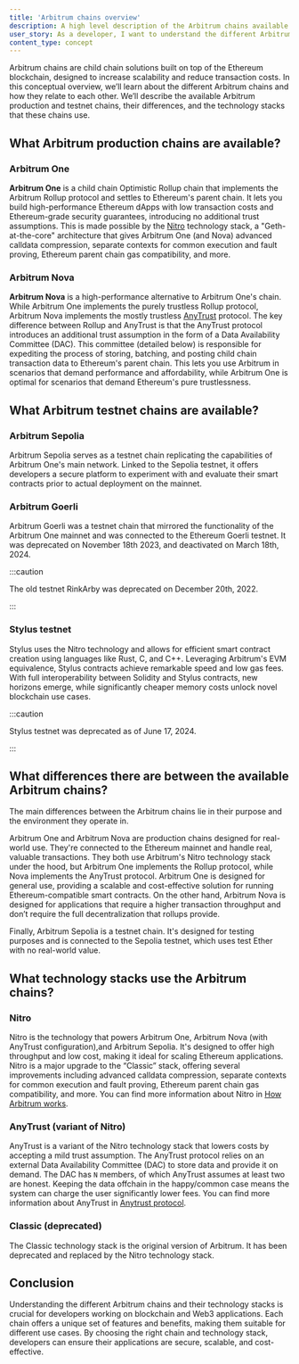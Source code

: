```yaml
---
title: 'Arbitrum chains overview'
description: A high level description of the Arbitrum chains available
user_story: As a developer, I want to understand the different Arbitrum chains and how they relate to each other.
content_type: concept
---
```



Arbitrum chains are child chain solutions built on top of the Ethereum blockchain, designed to increase scalability and reduce transaction costs. In this conceptual overview, we’ll learn about the different Arbitrum chains and how they relate to each other. We’ll describe the available Arbitrum production and testnet chains, their differences, and the technology stacks that these chains use.

## What Arbitrum production chains are available?

### Arbitrum One

**Arbitrum One** is a child chain Optimistic Rollup chain that implements the Arbitrum Rollup protocol and settles to Ethereum's parent chain. It lets you build high-performance Ethereum dApps with low transaction costs and Ethereum-grade security guarantees, introducing no additional trust assumptions. This is made possible by the [Nitro](/how-arbitrum-works/04-state-transition-function/04-modified-geth-on-arbitrum.mdx) technology stack, a "Geth-at-the-core" architecture that gives Arbitrum One (and Nova) advanced calldata compression, separate contexts for common execution and fault proving, Ethereum parent chain gas compatibility, and more.

### Arbitrum Nova

**Arbitrum Nova** is a high-performance alternative to Arbitrum One's chain. While Arbitrum One implements the purely trustless Rollup protocol, Arbitrum Nova implements the mostly trustless [AnyTrust](/how-arbitrum-works/08-anytrust-protocol.mdx) protocol. The key difference between Rollup and AnyTrust is that the AnyTrust protocol introduces an additional trust assumption in the form of a Data Availability Committee (DAC). This committee (detailed below) is responsible for expediting the process of storing, batching, and posting child chain transaction data to Ethereum's parent chain. This lets you use Arbitrum in scenarios that demand performance and affordability, while Arbitrum One is optimal for scenarios that demand Ethereum's pure trustlessness.

## What Arbitrum testnet chains are available?

### Arbitrum Sepolia

Arbitrum Sepolia serves as a testnet chain replicating the capabilities of Arbitrum One's main network. Linked to the Sepolia testnet, it offers developers a secure platform to experiment with and evaluate their smart contracts prior to actual deployment on the mainnet.

### Arbitrum Goerli

Arbitrum Goerli was a testnet chain that mirrored the functionality of the Arbitrum One mainnet and was connected to the Ethereum Goerli testnet. It was deprecated on November 18th 2023, and deactivated on March 18th, 2024.

:::caution

The old testnet RinkArby was deprecated on December 20th, 2022.

:::

### Stylus testnet

Stylus uses the Nitro technology and allows for efficient smart contract creation using languages like Rust, C, and C++. Leveraging Arbitrum's EVM equivalence, Stylus contracts achieve remarkable speed and low gas fees. With full interoperability between Solidity and Stylus contracts, new horizons emerge, while significantly cheaper memory costs unlock novel blockchain use cases.

:::caution

Stylus testnet was deprecated as of June 17, 2024.

:::

## What differences there are between the available Arbitrum chains?

The main differences between the Arbitrum chains lie in their purpose and the environment they operate in.

Arbitrum One and Arbitrum Nova are production chains designed for real-world use. They're connected to the Ethereum mainnet and handle real, valuable transactions. They both use Arbitrum's Nitro technology stack under the hood, but Arbitrum One implements the Rollup protocol, while Nova implements the AnyTrust protocol. Arbitrum One is designed for general use, providing a scalable and cost-effective solution for running Ethereum-compatible smart contracts. On the other hand, Arbitrum Nova is designed for applications that require a higher transaction throughput and don’t require the full decentralization that rollups provide.

Finally, Arbitrum Sepolia is a testnet chain. It's designed for testing purposes and is connected to the Sepolia testnet, which uses test Ether with no real-world value.

## What technology stacks use the Arbitrum chains?

### Nitro

Nitro is the technology that powers Arbitrum One, Arbitrum Nova (with AnyTrust configuration),and Arbitrum Sepolia. It's designed to offer high throughput and low cost, making it ideal for scaling Ethereum applications. Nitro is a major upgrade to the “Classic” stack, offering several improvements including advanced calldata compression, separate contexts for common execution and fault proving, Ethereum parent chain gas compatibility, and more. You can find more information about Nitro in [How Arbitrum works](/how-arbitrum-works/01-a-gentle-introduction.mdx).

### AnyTrust (variant of Nitro)

AnyTrust is a variant of the Nitro technology stack that lowers costs by accepting a mild trust assumption. The AnyTrust protocol relies on an external Data Availability Committee (DAC) to store data and provide it on demand. The DAC has `N` members, of which AnyTrust assumes at least two are honest. Keeping the data offchain in the happy/common case means the system can charge the user significantly lower fees. You can find more information about AnyTrust in [Anytrust protocol](/how-arbitrum-works/08-anytrust-protocol.mdx).

### Classic (deprecated)

The Classic technology stack is the original version of Arbitrum. It has been deprecated and replaced by the Nitro technology stack.

## Conclusion

Understanding the different Arbitrum chains and their technology stacks is crucial for developers working on blockchain and Web3 applications. Each chain offers a unique set of features and benefits, making them suitable for different use cases. By choosing the right chain and technology stack, developers can ensure their applications are secure, scalable, and cost-effective.
